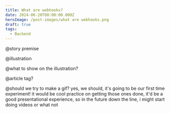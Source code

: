 ```yaml
---
title: What are webhooks?
date: 2024-06-20T00:00:00.000Z
heroImage: /post-images/what are webhooks.png
draft: true
tags:
  - Backend
---
```


@story premise

@illustration

@what to show on the illustration?

@article tag?

@should we try to make a gif? yes, we should, it's going to be our first time experiment! it would be cool practice on getting those ones done, it'd be a good presentational experience, so in the future down the line, i might start doing videos or what not
